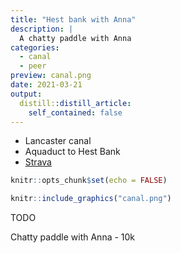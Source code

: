 ```yaml
---
title: "Hest bank with Anna"
description: |
  A chatty paddle with Anna
categories:
  - canal
  - peer
preview: canal.png
date: 2021-03-21
output:
  distill::distill_article:
    self_contained: false
---
```


- Lancaster canal
- Aquaduct to Hest Bank
- [Strava](https://www.strava.com/activities/4984426542)

```r
knitr::opts_chunk$set(echo = FALSE)
```


```r
knitr::include_graphics("canal.png")
```



TODO

Chatty paddle with Anna - 10k
